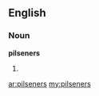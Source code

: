 ==English==

===Noun===
'''pilseners'''

# {{plural of|[[pilsener]]}}

[[ar:pilseners]]
[[my:pilseners]]
